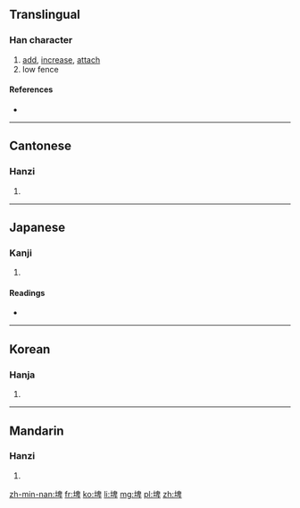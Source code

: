 ==Translingual==

===Han character===
{{Han char|rn=32|rad=土|as=08|sn=11|four=4614<sub>0</sub>|canj=土竹田十 (GHWJ)}}

# [[add]], [[increase]], [[attach]]
# low fence

====References====
* {{Han ref|kx=0230.290|dkj=05167|dj=0466.330|hdz=10454.050|uh=57E4|ud=22500|bh=B0F1|bd=45297}}

----

==Cantonese==

===Hanzi===
{{yue-hanzi|jyut=|y=pei4}}

# {{defn|lang=yue|sort=土08}}

----

==Japanese==

===Kanji===
{{ja-kanji|grade=|rs=土08}}

# {{defn|lang=ja|sort=土08}}

====Readings====
* {{ja-readings|on=[[ひ]] (hi), [[び]] (bi), [[へい]] (hei)|kun=[[ます]] (masu), [[あたへる]] (ataheru), [[たすける]] (tasukeru), [[ひくいひめがき]] (hikuihimegaki)}}

----

==Korean==

===Hanja===
{{ko-hanja|hangeul=비|rv=bi|mr=pi}}

# {{defn|lang=ko|sort=土08}}

----

==Mandarin==

===Hanzi===
{{cmn-hanzi|pin=[[pí]] ([[pi2]])|wg=p'i<sup>2</sup>}}

# {{defn|lang=cmn|sort=土08}}

[[zh-min-nan:埤]]
[[fr:埤]]
[[ko:埤]]
[[li:埤]]
[[mg:埤]]
[[pl:埤]]
[[zh:埤]]